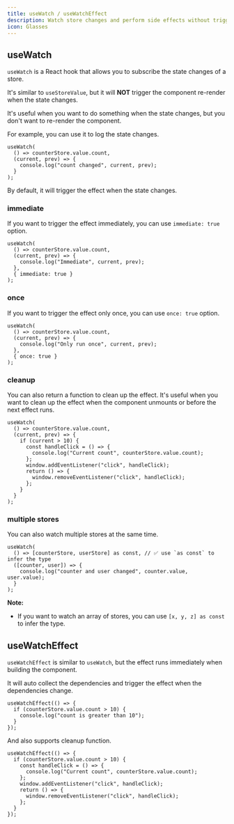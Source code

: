 ```yaml
---
title: useWatch / useWatchEffect
description: Watch store changes and perform side effects without triggering re-renders
icon: Glasses
---
```


## useWatch

`useWatch` is a React hook that allows you to subscribe the state changes of a store.

It's similar to `useStoreValue`, but it will **NOT** trigger the component re-render when the state changes.

It's useful when you want to do something when the state changes, but you don't want to re-render the component.

For example, you can use it to log the state changes.

```tsx
useWatch(
  () => counterStore.value.count,
  (current, prev) => {
    console.log("count changed", current, prev);
  }
);
```

By default, it will trigger the effect when the state changes.

### immediate

If you want to trigger the effect immediately, you can use `immediate: true` option.

```tsx
useWatch(
  () => counterStore.value.count,
  (current, prev) => {
    console.log("Immediate", current, prev);
  },
  { immediate: true }
);
```

### once

If you want to trigger the effect only once, you can use `once: true` option.

```tsx
useWatch(
  () => counterStore.value.count,
  (current, prev) => {
    console.log("Only run once", current, prev);
  },
  { once: true }
);
```

### cleanup

You can also return a function to clean up the effect. It's useful when you want to clean up the effect when the component unmounts or before the next effect runs.

```tsx
useWatch(
  () => counterStore.value.count,
  (current, prev) => {
    if (current > 10) {
      const handleClick = () => {
        console.log("Current count", counterStore.value.count);
      };
      window.addEventListener("click", handleClick);
      return () => {
        window.removeEventListener("click", handleClick);
      };
    }
  }
);
```

### multiple stores

You can also watch multiple stores at the same time.

```tsx
useWatch(
  () => [counterStore, userStore] as const, // ✅ use `as const` to infer the type
  ([counter, user]) => {
    console.log("counter and user changed", counter.value, user.value);
  }
);
```

**Note:**

- If you want to watch an array of stores, you can use `[x, y, z] as const` to infer the type.

## useWatchEffect

`useWatchEffect` is similar to `useWatch`, but the effect runs immediately when building the component.

It will auto collect the dependencies and trigger the effect when the dependencies change.

```tsx
useWatchEffect(() => {
  if (counterStore.value.count > 10) {
    console.log("count is greater than 10");
  }
});
```

And also supports cleanup function.

```tsx
useWatchEffect(() => {
  if (counterStore.value.count > 10) {
    const handleClick = () => {
      console.log("Current count", counterStore.value.count);
    };
    window.addEventListener("click", handleClick);
    return () => {
      window.removeEventListener("click", handleClick);
    };
  }
});
```

